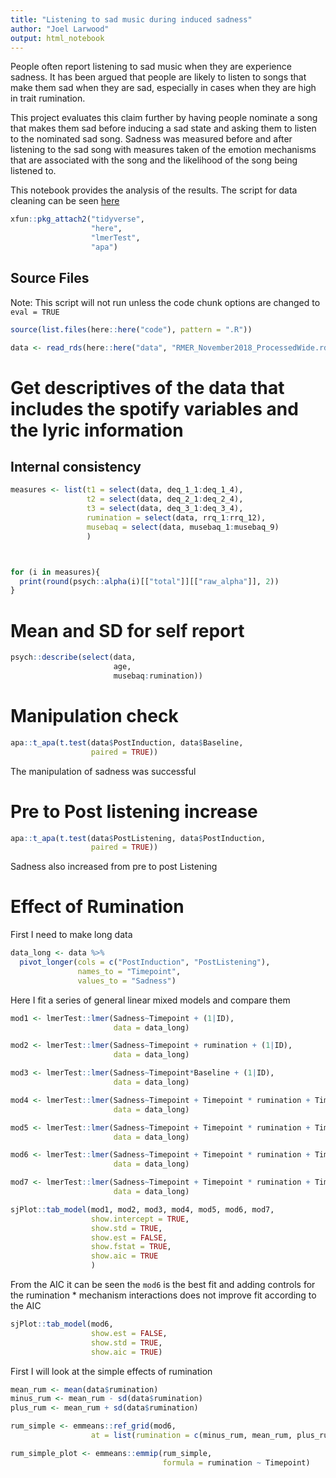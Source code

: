 ```yaml
---
title: "Listening to sad music during induced sadness"
author: "Joel Larwood"
output: html_notebook
---
```


People often report listening to sad music when they are experience sadness. It has been argued that people are likely to listen to songs that make them sad when they are sad, especially in cases when they are high in trait rumination. 

This project evaluates this claim further by having people nominate a song that makes them sad before inducing a sad state and asking them to listen to the nominated sad song. Sadness was measured before and after listening to the sad song with measures taken of the emotion mechanisms that are associated with the song and the likelihood of the song being listened to. 

This notebook provides the analysis of the results. The script for data cleaning can be seen [here](/script)

```r

xfun::pkg_attach2("tidyverse", 
                  "here", 
                  "lmerTest", 
                  "apa")

```


## Source Files 
Note: This script will not run unless the code chunk options are changed to `eval = TRUE`


```r

source(list.files(here::here("code"), pattern = ".R"))

```

```r
data <- read_rds(here::here("data", "RMER_November2018_ProcessedWide.rds"))
```

# Get descriptives of the data that includes the spotify variables and the lyric information

## Internal consistency 

```r

measures <- list(t1 = select(data, deq_1_1:deq_1_4),
                 t2 = select(data, deq_2_1:deq_2_4),
                 t3 = select(data, deq_3_1:deq_3_4),
                 rumination = select(data, rrq_1:rrq_12), 
                 musebaq = select(data, musebaq_1:musebaq_9)
                 )



for (i in measures){
  print(round(psych::alpha(i)[["total"]][["raw_alpha"]], 2))
}

```

# Mean and SD for self report 
```r

psych::describe(select(data, 
                       age, 
                       musebaq:rumination)) 
```

# Manipulation check 

```r
apa::t_apa(t.test(data$PostInduction, data$Baseline,
                  paired = TRUE))
```

The manipulation of sadness was successful 

# Pre to Post listening increase 

```r
apa::t_apa(t.test(data$PostListening, data$PostInduction, 
                  paired = TRUE))
```


Sadness also increased from pre to post Listening 

# Effect of Rumination

First I need to make long data 
```r

data_long <- data %>% 
  pivot_longer(cols = c("PostInduction", "PostListening"), 
               names_to = "Timepoint", 
               values_to = "Sadness")
```


Here I fit a series of general linear mixed models and compare them 

```r
mod1 <- lmerTest::lmer(Sadness~Timepoint + (1|ID), 
                       data = data_long)

mod2 <- lmerTest::lmer(Sadness~Timepoint + rumination + (1|ID), 
                       data = data_long)

mod3 <- lmerTest::lmer(Sadness~Timepoint*Baseline + (1|ID), 
                       data = data_long)

mod4 <- lmerTest::lmer(Sadness~Timepoint + Timepoint * rumination + Timepoint * Baseline + (1|ID), 
                       data = data_long)

mod5 <- lmerTest::lmer(Sadness~Timepoint + Timepoint * rumination + Timepoint * Baseline + Timepoint*Contagion + (1|ID), 
                       data = data_long)

mod6 <- lmerTest::lmer(Sadness~Timepoint + Timepoint * rumination + Timepoint * Baseline + Timepoint*Contagion + Timepoint*Appraisal + (1|ID), 
                       data = data_long)

mod7 <- lmerTest::lmer(Sadness~Timepoint + Timepoint * rumination + Timepoint * Baseline + Timepoint*Contagion + Timepoint*Appraisal + rumination*Contagion + rumination * Appraisal + (1|ID), 
                       data = data_long)

sjPlot::tab_model(mod1, mod2, mod3, mod4, mod5, mod6, mod7,
                  show.intercept = TRUE, 
                  show.std = TRUE, 
                  show.est = FALSE, 
                  show.fstat = TRUE, 
                  show.aic = TRUE
                  )
```

From the AIC it can be seen the `mod6` is the best fit and adding controls for the rumination * mechanism interactions does not improve fit according to the AIC


```r

sjPlot::tab_model(mod6, 
                  show.est = FALSE, 
                  show.std = TRUE, 
                  show.aic = TRUE)
```

First I will look at the simple effects of rumination 
```r
mean_rum <- mean(data$rumination)
minus_rum <- mean_rum - sd(data$rumination)
plus_rum <- mean_rum + sd(data$rumination)

rum_simple <- emmeans::ref_grid(mod6, 
                  at = list(rumination = c(minus_rum, mean_rum, plus_rum)))

rum_simple_plot <- emmeans::emmip(rum_simple, 
                                  formula = rumination ~ Timepoint)


```


